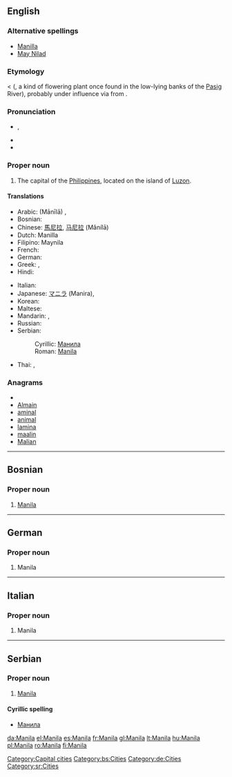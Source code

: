 {{wikipedia}}
{{also|manila}}
==English==

===Alternative spellings===
* [[Manilla]] {{qualifier|nonstandard}}
* [[May Nilad]] {{qualifier|historical}}

===Etymology===
{{etyl|tl}} {{term|Maynila|lang=tl}} < {{term|may nilad|lang=tl}} ({{term|may||there is|lang=tl}}, {{term|nilad|lang=tl}} a kind of flowering plant once found in the low-lying banks of the [[Pasig]] River), probably under influence via {{etyl|es}} from {{term|امان الله|أمان الله|sc=Arab|tr=amān Allāh|God’s protection|lang=ar}}.

===Pronunciation===
* {{a|UK}} {{IPA|/məˈnɪl.ə/}}, {{SAMPA|/m@"nIl.@/}}
* {{hyphenation|ma|nila}}
* {{rhymes|ɪlə}}

===Proper noun===
{{en-proper noun}}

# The capital of the [[Philippines]], located on the island of [[Luzon]].

====Translations====
{{trans-top|capital of the Philippines}}
* Arabic: {{Arab|[[مانيلا]]}} (Mānīlā) {{f}},  {{t|ar|مانيلا|f|tr=maniila|sc=Arab}}
* Bosnian: {{t-|bs|Manila|f}}
* Chinese: [[馬尼拉]], [[马尼拉]] (Mǎnílā)
* Dutch: Manilla
* Filipino: Maynila
* French: {{t+|fr|Manille}}
* German: {{t-|de|Manila}}
* Greek: {{t+|el|Μανίλα|sc=Grek}},  {{t|el|Μανίλα|tr=Maníla|sc=Grek}}
* Hindi: {{t|hi|मनीला|tr=Manīlā|sc=Deva}}
{{trans-mid}}
* Italian: {{t-|it|Manila|f}}
* Japanese: [[マニラ]] (Manira),  {{t|ja|マニラ|tr=Manira|sc=Jpan}}
* Korean: {{t|ko|마닐라|tr=Manilla|sc=Kore}}
* Maltese: {{t-|mt|Manila|f|xs=Maltese}}
* Mandarin: {{t|zh|馬尼拉|sc=Hani}},  {{t|zh|马尼拉|tr=Mǎnílā|sc=Hani}}
* Russian: {{t-|ru|Манила|f|tr=Maníla|sc=Cyrl}}
* Serbian:
*: Cyrillic: [[Манила#Serbian|Манила]] {{f}}
*: Roman: [[Manila#Serbian|Manila]] {{f}}
* Thai: {{t|th|มะนิลา|tr=má-ní-laa|sc=Thai}},  {{t|th|กรุงมะนิลา|tr=grung-má-ní-laa|sc=Thai}}
{{trans-bottom}}

===Anagrams===
* {{alphagram|aailmn}}
* [[Almain#English|Almain]]
* [[aminal#English|aminal]]
* [[animal#English|animal]]
* [[lamina#English|lamina]]
* [[maalin#English|maalin]]
* [[Malian#English|Malian]]


[[Category:Capital cities]]

----

==Bosnian==

===Proper noun===
{{inl|bs|proper noun|g=f}}

# [[Manila#English|Manila]]

[[Category:bs:Cities]]

----

==German==

===Proper noun===
{{infl|de|proper noun}}

# Manila

[[Category:de:Cities]]

----

==Italian==

===Proper noun===
{{inl|it|proper noun|g=f}}

# Manila

----

==Serbian==

===Proper noun===
{{inl|sr|proper noun|g=f}}

# [[Manila#English|Manila]]

====Cyrillic spelling====
* [[Манила#Serbian|Манила]]

[[Category:sr:Cities]]

[[da:Manila]]
[[el:Manila]]
[[es:Manila]]
[[fr:Manila]]
[[gl:Manila]]
[[lt:Manila]]
[[hu:Manila]]
[[pl:Manila]]
[[ro:Manila]]
[[fi:Manila]]